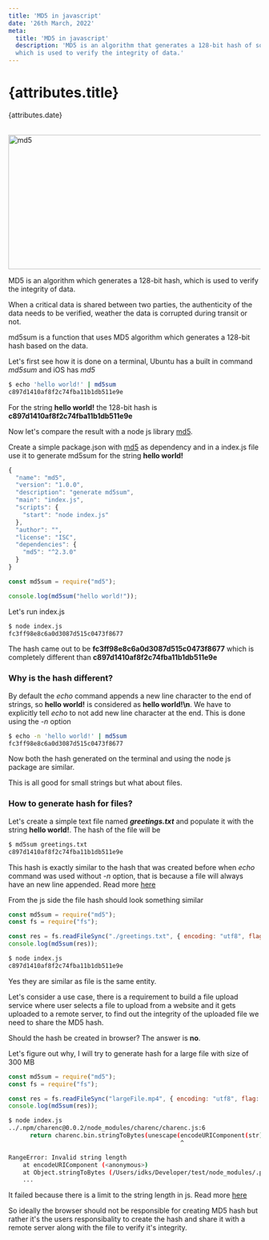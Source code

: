 ```yaml
---
title: 'MD5 in javascript'
date: '26th March, 2022'
meta:
  title: 'MD5 in javascript'
  description: 'MD5 is an algorithm that generates a 128-bit hash of some data, 
  which is used to verify the integrity of data.'
---
```


# {attributes.title}

{attributes.date}

<br />


<img src={md5} alt="md5" width="812px" height="268px" />

MD5 is an algorithm which generates a 128-bit hash, which is used to verify the integrity of data.

When a critical data is shared between two parties, the authenticity of the data needs to be verified,
weather the data is corrupted during transit or not.

md5sum is a function that uses MD5 algorithm which generates a 128-bit hash based on the data.

Let's first see how it is done on a terminal, Ubuntu has a built in command _md5sum_ and iOS has _md5_

```bash
$ echo 'hello world!' | md5sum
c897d1410af8f2c74fba11b1db511e9e
```

For the string **hello world!** the 128-bit hash is **c897d1410af8f2c74fba11b1db511e9e**

Now let's compare the result with a node js library [md5](https://www.npmjs.com/package/md5).

Create a simple package.json with [md5](https://www.npmjs.com/package/md5) as dependency and in a index.js file
use it to generate md5sum for the string **hello world!**

```js
{
  "name": "md5",
  "version": "1.0.0",
  "description": "generate md5sum",
  "main": "index.js",
  "scripts": {
    "start": "node index.js"
  },
  "author": "",
  "license": "ISC",
  "dependencies": {
    "md5": "^2.3.0"
  }
}
```

```js
const md5sum = require("md5");

console.log(md5sum("hello world!"));
```

Let's run index.js

```bash
$ node index.js
fc3ff98e8c6a0d3087d515c0473f8677
```

The hash came out to be **fc3ff98e8c6a0d3087d515c0473f8677** which is completely different than **c897d1410af8f2c74fba11b1db511e9e**

### Why is the hash different?

By default the _echo_ command appends a new line character to the end of strings, so **hello world!** is considered as
**hello world!\n**. We have to explicitly tell _echo_ to not add new line character at the end. This is done using the _-n_ option

```bash
$ echo -n 'hello world!' | md5sum
fc3ff98e8c6a0d3087d515c0473f8677
```

Now both the hash generated on the terminal and using the node js package are similar.

This is all good for small strings but what about files.

### How to generate hash for files?

Let's create a simple text file named _**greetings.txt**_ and populate it with the string **hello world!**. The hash of the file will be

```bash
$ md5sum greetings.txt
c897d1410af8f2c74fba11b1db511e9e
```

This hash is exactly similar to the hash that was created before when _echo_ command was used without _-n_ option,
that is because a file will always have an new line appended. Read more [here](https://unix.stackexchange.com/questions/18743/whats-the-point-in-adding-a-new-line-to-the-end-of-a-file)

From the js side the file hash should look something similar

```js
const md5sum = require("md5");
const fs = require("fs");

const res = fs.readFileSync("./greetings.txt", { encoding: "utf8", flag: "r" });
console.log(md5sum(res));
```

```bash
$ node index.js
c897d1410af8f2c74fba11b1db511e9e
```

Yes they are similar as file is the same entity.

Let's consider a use case, there is a requirement to build a file upload service where user selects a file to
upload from a website and it gets uploaded to a remote server, to find out the integrity of the uploaded file we need to share the MD5 hash.

Should the hash be created in browser? The answer is **no**.

Let's figure out why, I will try to generate hash for a large file with size of 300 MB

```js
const md5sum = require("md5");
const fs = require("fs");

const res = fs.readFileSync("largeFile.mp4", { encoding: "utf8", flag: "r" });
console.log(md5sum(res));
```

```bash
$ node index.js
../.npm/charenc@0.0.2/node_modules/charenc/charenc.js:6
      return charenc.bin.stringToBytes(unescape(encodeURIComponent(str)));
                                                ^

RangeError: Invalid string length
    at encodeURIComponent (<anonymous>)
    at Object.stringToBytes (/Users/idks/Developer/test/node_modules/.pnpm/charenc@0.0.2/node_modules/charenc/charenc.js:6:49)
    ...
```

It failed because there is a limit to the string length in js. Read more [here](https://developer.mozilla.org/en-US/docs/Web/JavaScript/Reference/Global_Objects/String/length)

So ideally the browser should not be responsible for creating MD5 hash but rather it's the users responsibality to create the hash and share it with a remote server along with the file to verify it's integrity.
